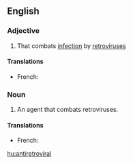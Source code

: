 ==English==

===Adjective===
{{en-adj}}

# That combats [[infection]] by [[retrovirus]]es

====Translations====
{{trans-top|fighting retrovirus}}
* French: {{t|fr|rétroviral|m}}
{{trans-mid}}
{{trans-bottom}}

===Noun===
{{en-noun}}

# {{medicine|pharmacology}} An agent that combats retroviruses.

====Translations====
{{trans-top|agent fighting retroviruses}}
* French: {{t|fr|rértroviral|m}}
{{trans-mid}}
{{trans-bottom}}

[[hu:antiretroviral]]